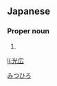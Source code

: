 ==Japanese==
{{ja-kanjitab|光|広}}

===Proper noun===
{{ja-pos|proper|みつひろ}}

# {{given name|male|lang=ja}}

[[Category:Japanese male given names|みつひろ]]

[[li:光広]]